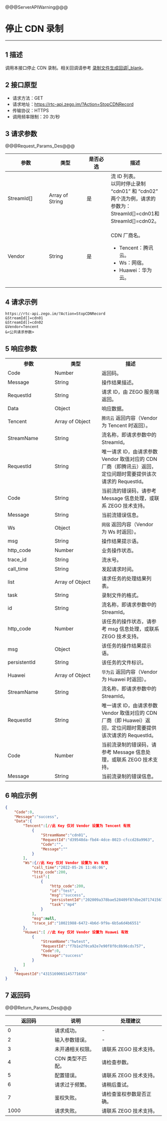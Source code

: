 <style>
table th:nth-of-type(1) {width: 30%;}
table th:nth-of-type(2) {width: 30%;}
table {width: 100%;}
</style>

@@@ServerAPIWarning@@@

# 停止 CDN 录制

---

## 1 描述

调用本接口停止 CDN 录制。相关回调请参考 [录制文件生成回调\|_blank](!Callback/Record_File_Create_Callback)。



## 2 接口原型

- 请求方法：GET
- 请求地址：https://rtc-api.zego.im/?Action=StopCDNRecord
- 传输协议：HTTPS
- 调用频率限制：20 次/秒

## 3 请求参数

@@@Request_Params_Des@@@

<table>
<colgroup>
<col style="width: 20%">
<col style="width: 20%">
<col style="width: 20%">
<col style="width: 40%">
</colgroup>
<thead>
  <tr>
    <th>参数</th>
    <th>类型</th>
    <th>是否必选</th>
    <th>描述</th>
  </tr>
</thead>
<tbody>
  <tr>
    <td>StreamId[]</td>
    <td>Array of String</td>
    <td>是</td>
    <td>流 ID 列表。<br>以同时停止录制 “cdn01” 和 “cdn02” 两个流为例，请求的参数为：StreamId[]=cdn01和StreamId[]=cdn02。</td>
  </tr>
  <tr>
    <td>Vendor</td>
    <td>String</td>
    <td>是</td>
    <td><p>CDN 厂商名。</p><ul>
    <li>Tencent：腾讯云。</li><li>Ws：网宿。</li><li>Huawei：华为云。</li>
    </ul></td>
  </tr>
</tbody>
</table>


## 4 请求示例

```
https://rtc-api.zego.im/?Action=StopCDNRecord
&StreamId[]=cdn01
&StreamId[]=cdn02
&Vendor=Tencent
&<公共请求参数>
```

## 5 响应参数


<table class="collapsible-table" >
  <colgroup>
    <col>
    <col>
    <col>
  </colgroup>
<tbody><tr data-row-level="1">
<th>参数</th>
<th>类型</th>
<th>描述</th>
</tr>
<tr data-row-level="2">
<td>Code</td>
<td>Number</td>
<td>返回码。</td>
</tr>
<tr data-row-level="3">
<td>Message</td>
<td>String</td>
<td>操作结果描述。</td>
</tr>
<tr data-row-level="4">
<td>RequestId</td>
<td>String</td>
<td>请求 ID，由 ZEGO 服务端返回。</td>
</tr>
<tr data-row-level="5" data-row-child="true">
<td>Data</td>
<td>Object</td>
<td>响应数据。</td>
</tr>
<tr data-row-level="5-1" data-row-child="true">
<td>Tencent</td>
<td>Array of Object</td>
<td><code>腾讯云</code> 返回内容（Vendor 为 Tencent 时返回）。</td>
</tr>
<tr data-row-level="5-1-1">
<td>StreamName</td>
<td>String</td>
<td>流名称，即请求参数中的 StreamId。</td>
</tr>
<tr data-row-level="5-1-2">
<td>RequestId</td>
<td>String</td>
<td>唯一请求 ID，由请求参数 Vendor 取值对应的 CDN 厂商（即腾讯云）返回，定位问题时需要提供该次请求的 RequestId。</td>
</tr>
<tr data-row-level="5-1-3">
<td>Code</td>
<td>String</td>
<td>当前流的错误码，请参考 Message 信息处理，或联系 ZEGO 技术支持。</td>
</tr>
<tr data-row-level="5-1-4">
<td>Message</td>
<td>String</td>
<td>当前流错误信息。</td>
</tr>
<tr data-row-level="5-2" data-row-child="true">
<td>Ws</td>
<td>Object</td>
<td><code>网宿</code> 返回内容（Vendor 为 Ws 时返回）。</td>
</tr>
<tr data-row-level="5-2-1">
<td>msg</td>
<td>String</td>
<td>操作结果提示语。</td>
</tr>
<tr data-row-level="5-2-2">
<td>http_code</td>
<td>Number</td>
<td>业务操作状态。</td>
</tr>
<tr data-row-level="5-2-3">
<td>trace_id</td>
<td>String</td>
<td>流水号。</td>
</tr>
<tr data-row-level="5-2-4">
<td>call_time</td>
<td>String</td>
<td>发起请求时间。</td>
</tr>
<tr data-row-level="5-2-5" data-row-child="true">
<td>list</td>
<td>Array of Object</td>
<td>请求任务的处理结果列表。</td>
</tr>
<tr data-row-level="5-2-5-1">
<td>task</td>
<td>String</td>
<td>录制文件的格式。</td>
</tr>
<tr data-row-level="5-2-5-2">
<td>id</td>
<td>String</td>
<td>流名称，即请求参数中的 StreamId。</td>
</tr>
<tr data-row-level="5-2-5-3">
<td>http_code</td>
<td>Number</td>
<td>该任务的操作状态，请参考 msg 信息处理，或联系 ZEGO 技术支持。</td>
</tr>
<tr data-row-level="5-2-5-4">
<td>msg</td>
<td>Object</td>
<td>该任务的操作结果提示语。</td>
</tr>
<tr data-row-level="5-2-5-5">
<td>persistentId</td>
<td>String</td>
<td>该任务的文件标识。</td>
</tr>
<tr data-row-level="5-3" data-row-child="true">
<td>Huawei</td>
<td>Array of Object</td>
<td><code>华为云</code> 返回内容（Vendor 为 Huawei 时返回）。</td>
</tr>
<tr data-row-level="5-3-1">
<td>StreamName</td>
<td>String</td>
<td>流名称，即请求参数中的 StreamId。</td>
</tr>
<tr data-row-level="5-3-2">
<td>RequestId</td>
<td>String</td>
<td>唯一请求 ID，由请求参数 Vendor 取值对应的 CDN 厂商（即 Huawei）返回，定位问题时需要提供该次请求的 RequestId。</td>
</tr>
<tr data-row-level="5-3-3">
<td>Code</td>
<td>Number</td>
<td>当前流录制的错误码，请参考 Message 信息处理，或联系 ZEGO 技术支持。</td>
</tr>
<tr data-row-level="5-3-4">
<td>Message</td>
<td>String</td>
<td>当前流录制的错误信息。</td>
</tr>
</tbody></table>

## 6 响应示例

```json
{
    "Code":0,
    "Message":"success",
    "Data":{
        "Tencent":[//此 Key 仅对 Vendor 设置为 Tencent 有效
            {
                "StreamName":"cdn01",
                "RequestId":"d39548da-fbd4-4dce-8023-cfccd28a9963",
                "Code":"",
                "Message":""
            }
        ],
        "Ws":{//此 Key 仅对 Vendor 设置为 Ws 有效
            "call_time":"2022-05-26 11:46:06",
            "http_code":200,
            "list":[
                {
                    "http_code":200,
                    "id":"test",
                    "msg":"success",
                    "persistentId":"202009a378bae528409f87dbe20717415676",
                    "task":"mp4"
                }
            ],
            "msg":null,
            "trace_id":"10021988-6472-4b6d-9f9a-6b5a6d4b6551"
        },
        "Huawei":[ //此 Key 仅对 Vendor 设置为 Huawei 有效
            {
                "StreamName":"hwtest",
                "RequestId":"f7b1e2f0ca92e7e90f8f0c8b96cds757",
                "Code":0,
                "Message":"success"            
            }
        ]
    },
    "RequestId":"4315169065145771656"
}
```

## 7 返回码

@@@Return_Params_Des@@@

|返回码|说明|处理建议|
|-----|------|-----|
| 0 | 请求成功。 |-|
| 2 | 输入参数错误。 |-|
| 3 | 未开通相关权限。 | 请联系 ZEGO 技术支持。|
| 4 | CDN 类型不匹配。 | 请检查参数。|
| 5 | 配置错误。 | 请联系 ZEGO 技术支持。|
| 6 | 请求过于频繁。 | 请稍后重试。|
| 7 | 鉴权失败。 | 请检查鉴权参数是否正确。|
| 1000  | 请求失败。 | 请联系 ZEGO 技术支持。|
